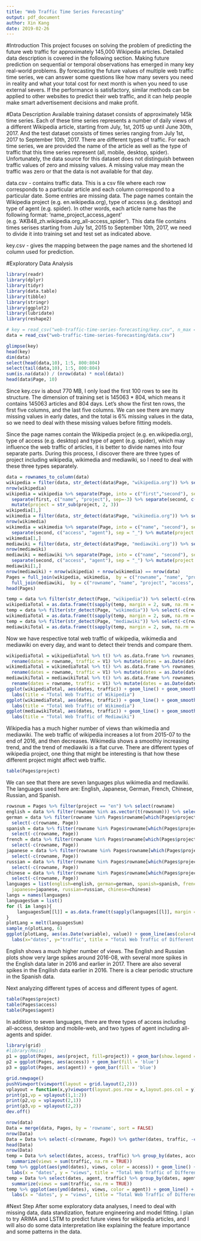 ```yaml
---
title: "Web Traffic Time Series Forecasting"
output: pdf_document
author: Xin Kang
date: 2019-02-26
---
```

#Introduction
This project focuses on solving the problem of predicting the future web traffic for approximately 145,000 Wikipedia articles. Detailed data description is covered in the following section. Making future prediction on sequential or temporal observations has emerged in many key real-world problems. By forecasting the future values of multiple web traffic time series, we can answer some questions like how many severs you need in reality and what your total cost for next month is when you need to use external severs. If the performance is satisfactory, similar methods can be applied to other websites to predict their web traffic, and it can help people make smart advertisement decisions and make profit.

#Data Description
Available training dataset consists of approximately 145k time series. Each of these time series represents a number of daily views of a different Wikipedia article, starting from July, 1st, 2015 up until June 30th, 2017. And the test dataset consists of times series ranging from July 1st, 2017 to September 10th, 2017. There are different types of traffic. For each time series, we are provided the name of the article as well as the type of traffic that this time series represent (all, mobile, desktop, spider). Unfortunately, the data source for this dataset does not distinguish between traffic values of zero and missing values. A missing value may mean the traffic was zero or that the data is not available for that day.

data.csv - contains traffic data. This is a csv file where each row corresponds to a particular article and each column correspond to a particular date. Some entries are missing data. The page names contain the Wikipedia project (e.g. en.wikipedia.org), type of access (e.g. desktop) and type of agent (e.g. spider). In other words, each article name has the following format: 'name_project_access_agent' (e.g. 'AKB48_zh.wikipedia.org_all-access_spider'). This data file contains times serises starting from July 1st, 2015 to September 10th, 2017, we need to divide it into training set and test set as indicated above.

key.csv - gives the mapping between the page names and the shortened Id column used for prediction.

#Exploratory Data Analysis
```r
library(readr)
library(dplyr)
library(tidyr)
library(data.table)
library(tibble)
library(stringr)
library(ggplot2)
library(lubridate)
library(reshape2)

# key = read_csv("web-traffic-time-series-forecasting/key.csv", n_max = 100)
data = read_csv("web-traffic-time-series-forecasting/data.csv")

glimpse(key)
head(key)
dim(data)
select(head(data,10), 1:5, 800:804)
select(tail(data,10), 1:5, 800:804)
sum(is.na(data)) / (nrow(data) * ncol(data))
head(data$Page, 10)
```
Since key.csv is about 770 MB, I only load the first 100 rows to see its structure. The dimension of training set is 145063 * 804, which means it contains 145063 articles and 804 days. Let's show the first ten rows, the first five columns, and the last five columns. We can see there are many missing values in early dates, and the total is 6% missing values in the data, so we need to deal with these missing values before fitting models.

Since the page names contain the Wikipedia project (e.g. en.wikipedia.org), type of access (e.g. desktop) and type of agent (e.g. spider), which may influence the web traffic of articles, it is better to divide names into four separate parts. During this process, I discover there are three types of project including wikipedia, wikimedia and mediawiki, so I need to deal with these three types separately.

```r
data = rownames_to_column(data)
wikipedia = filter(data, str_detect(data$Page, "wikipedia.org")) %>% select(rowname, Page)
nrow(wikipedia)
wikipedia = wikipedia %>% separate(Page, into = c("first","second"), sep=".wikipedia.org_") %>% 
  separate(first, c("name", "project"), sep=-3) %>% separate(second, c("access", "agent"), sep = "_") %>% 
  mutate(project = str_sub(project, 2, 3))
wikipedia[1,]
wikimedia = filter(data, str_detect(data$Page, "wikimedia.org")) %>% select(rowname, Page)
nrow(wikimedia)
wikimedia = wikimedia %>% separate(Page, into = c("name", "second"), sep=".commons.wikimedia.org_") %>% 
  separate(second, c("access", "agent"), sep = "_") %>% mutate(project = "wikimedia")
wikimedia[1,]
mediawiki = filter(data, str_detect(data$Page, "mediawiki.org")) %>% select(rowname, Page)
nrow(mediawiki) 
mediawiki = mediawiki %>% separate(Page, into = c("name", "second"), sep=".www.mediawiki.org_") %>% 
  separate(second, c("access", "agent"), sep = "_") %>% mutate(project = "mediawiki")
mediawiki[1,]
nrow(mediawiki) + nrow(wikipedia) + nrow(wikimedia) == nrow(data)
Pages = full_join(wikipedia, wikimedia,  by = c("rowname", "name", "project", "access", "agent")) %>% 
  full_join(mediawiki,  by = c("rowname", "name", "project", "access", "agent"))
head(Pages)
```
```r
temp = data %>% filter(str_detect(Page, "wikipedia")) %>% select(-c(rowname, Page)) 
wikipediaTotal = as.data.frame(t(sapply(temp, margin = 2, sum, na.rm = TRUE)))
temp = data %>% filter(str_detect(Page, "wikimedia")) %>% select(-c(rowname, Page)) 
wikimediaTotal = as.data.frame(t(sapply(temp, margin = 2, sum, na.rm = TRUE)))
temp = data %>% filter(str_detect(Page, "mediawiki")) %>% select(-c(rowname, Page)) 
mediawikiTotal = as.data.frame(t(sapply(temp, margin = 2, sum, na.rm = TRUE)))
```
Now we have respective total web traffic of wikipedia, wikimedia and mediawiki on every day, and want to detect their trends and compare them.
```r
wikipediaTotal = wikipediaTotal %>% t() %>% as.data.frame %>% rownames_to_column %>%
  rename(dates = rowname, traffic = V1) %>% mutate(dates = as.Date(dates))
wikimediaTotal = wikimediaTotal %>% t() %>% as.data.frame %>% rownames_to_column %>%
  rename(dates = rowname, traffic = V1) %>% mutate(dates = as.Date(dates))
mediawikiTotal = mediawikiTotal %>% t() %>% as.data.frame %>% rownames_to_column %>%
  rename(dates = rowname, traffic = V1) %>% mutate(dates = as.Date(dates))
ggplot(wikipediaTotal, aes(dates, traffic)) + geom_line() + geom_smooth(method = 'loess') + 
  labs(title = "Total Web Traffic of Wikipedia")
ggplot(wikimediaTotal, aes(dates, traffic)) + geom_line() + geom_smooth(method = 'loess') + 
  labs(title = "Total Web Traffic of Wikimedia")
ggplot(mediawikiTotal, aes(dates, traffic)) + geom_line() + geom_smooth(method = 'loess') + 
  labs(title = "Total Web Traffic of Mediawiki")
```
Wikipedia has a much higher number of views than wikimedia and mediawiki. The web traffic of wikipedia increases a lot from 2015-07 to the end of 2016, and then decreases. Wikimedia shows a smoothly increasing trend, and the trend of mediawiki is a flat curve. There are different types of wikipedia project, one thing that might be interesting is that how these different project might affect web traffic.
```r
table(Pages$project)
```
We can see that there are seven languages plus wikimedia and mediawiki. The languages used here are: English, Japanese, German, French, Chinese, Russian, and Spanish.
```r
rowsnum = Pages %>% filter(project == "en") %>% select(rowname)
english = data %>% filter(rowname %in% as.vector(t(rowsnum))) %>% select(-c(rowname, Page))
german = data %>% filter(rowname %in% Pages$rowname[which(Pages$project == "de")])  %>% 
  select(-c(rowname, Page))
spanish = data %>% filter(rowname %in% Pages$rowname[which(Pages$project == "es")])  %>% 
  select(-c(rowname, Page))
french = data %>% filter(rowname %in% Pages$rowname[which(Pages$project == "fr")])  %>% 
  select(-c(rowname, Page))
japanese = data %>% filter(rowname %in% Pages$rowname[which(Pages$project == "ja")])  %>% 
  select(-c(rowname, Page))
russian = data %>% filter(rowname %in% Pages$rowname[which(Pages$project == "ru")])  %>% 
  select(-c(rowname, Page))
chinese = data %>% filter(rowname %in% Pages$rowname[which(Pages$project == "zh")])  %>% 
  select(-c(rowname, Page))
languages = list(english=english, german=german, spanish=spanish, french=french, 
  japanese=japanese, russian=russian, chinese=chinese)
langs = names(languages)
languagesSum = list()
for (l in langs){
    languagesSum[[l]] = as.data.frame(t(sapply(languages[[l]], margin = 2, sum, na.rm = TRUE)))
}
plotLang = melt(languagesSum)
sample_n(plotLang, 6)
ggplot(plotLang, aes(as.Date(variable), value)) + geom_line(aes(color=L1)) + 
  labs(x="dates", y="traffic", title = "Total Web Traffic of Different Languages")
```
English shows a much higher number of views. The English and Russian plots show very large spikes around 2016-08, with several more spikes in the English data later in 2016 and earlier in 2017. There are also several spikes in the Engilish data earlier in 2016. There is a clear periodic structure in the Spanish data.

Next analyzing different types of access and different types of agent.
```r
table(Pages$project)
table(Pages$access)
table(Pages$agent)
```
In addition to seven languages, there are three types of access including all-access, desktop and mobile-web, and two types of agent including all-agents and spider.
```r
library(grid)
#library(Rmisc)
p1 = ggplot(Pages, aes(project, fill=project)) + geom_bar(show.legend = FALSE)
p2 = ggplot(Pages, aes(access)) + geom_bar(fill = 'blue')
p3 = ggplot(Pages, aes(agent)) + geom_bar(fill = 'blue')

grid.newpage()
pushViewport(viewport(layout = grid.layout(2,2)))
vplayout = function(x,y)viewport(layout.pos.row = x,layout.pos.col = y)
print(p1,vp = vplayout(1,1:2))
print(p2,vp = vplayout(2,1))
print(p3,vp = vplayout(2,2))
dev.off()
```
```r
nrow(data)
Data = merge(data, Pages, by = 'rowname', sort = FALSE)
nrow(Data)
Data = Data %>% select(-c(rowname, Page)) %>% gather(dates, traffic, -c(name, project, access, agent))
head(Data)
nrow(Data)
temp = Data %>% select(dates, access, traffic) %>% group_by(dates, access) %>% 
  summarize(views = sum(traffic, na.rm = TRUE))
temp %>% ggplot(aes(ymd(dates), views, color = access)) + geom_line() + 
  labs(x = "dates", y = "views", title = "Total Web Traffic of Different Access")
temp = Data %>% select(dates, agent, traffic) %>% group_by(dates, agent) %>% 
  summarize(views = sum(traffic, na.rm = TRUE))
temp %>% ggplot(aes(ymd(dates), views, color = agent)) + geom_line() + 
  labs(x = "dates", y = "views", title = "Total Web Traffic of Different Agent")
```
#Next Step
After some exploratory data analyses, I need to deal with missing data, data standization, feature engineering and model fitting. I plan to try ARIMA and LSTM to predict future views for wikipedia articles, and I will also do some data interpretation like explaining the feature importance and some patterns in the data.
  